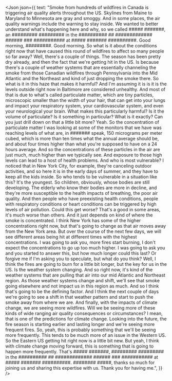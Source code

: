 <Json
  json={{
    text: "Smoke from hundreds of wildfires in Canada is triggering air quality alerts throughout the US. Skylines from Maine to Maryland to Minnesota are gray and smoggy. And in some places, the air quality warnings include the warning to stay inside. We wanted to better understand what's happening here and why, so we called ##### #######, an ######### ######### in the ########## ## ############# ###### ### ########### at ##### ####### ##########. Good morning, #########. Good morning. So what is it about the conditions right now that have caused this round of wildfires to affect so many people so far away? Well, there's a couple of things. The season has been pretty dry already, and then the fact that we're getting hit in the US. Is because there's a couple of weather systems that are essentially channeling the smoke from those Canadian wildfires through Pennsylvania into the Mid Atlantic and the Northeast and kind of just dropping the smoke there. So what is it in this haze that makes it harmful? And I'm assuming it is is it is the levels outside right now in Baltimore are considered unhealthy. And most of that is due to what's called particulate matter, which are tiny particles, microscopic smaller than the width of your hair, that can get into your lungs and impact your respiratory system, your cardiovascular system, and even your neurological your brain. What makes this particularly harmful? Is it the volume of particulate? Is it something in particular? What is it exactly? Can you just drill down on that a little bit more? Yeah. So the concentration of particulate matter I was looking at some of the monitors that we have was reaching levels of what are, in ####### speak, 150 micrograms per meter cubed, which is more than ten times what the annual average should be, and about four times higher than what you're supposed to have on a 24 hours average. And so the concentrations of these particles in the air are just much, much higher than we typically see. And exposure to those high levels can lead to a host of health problems. And who is most vulnerable? I noticed that in New York City, for example, they're canceling outdoor activities, and so here it is in the early days of summer, and they have to keep all the kids inside. So who tends to be vulnerable in a situation like this? It's the youngest. So children, obviously, whose bodies are still developing. The elderly who know their bodies are more in decline, and they're more susceptible to the health impacts of breathing, the poor air quality. And then people who have preexisting health conditions, people with respiratory conditions or heart conditions can be triggered by high levels of air pollution. Could this get worse? That's a good in some areas, it's much worse than others. And it just depends on kind of where the smoke is concentrated. I think New York has some of the higher concentrations right now, but that's going to change as that air moves away from the New York area. But over the course of the next few days, we will see different areas being hit at different times with the highest concentrations. I was going to ask you, more fires start burning, I don't expect the concentrations to go up too much higher. I was going to ask you and you started to answer this, but how much longer could this last? Or forgive me if I'm asking you to speculate, but what do you think? Well, I think the fires are going to burn for a little bit longer, but the key for us in the US. Is the weather system changing. And so right now, it's kind of the weather systems that are pulling that air into our mid Atlantic and Northeast region. As those weather systems change and shift, we'll see that smoke going elsewhere and not impact us in this region as much. And so I think that's going to be the defining factor. And I think the next couple of days we're going to see a shift in that weather pattern and start to push the smoke away from where we are. And finally, with the impacts of climate change, we are seeing more wildfires. Will we be seeing more of these kinds of wide ranging air quality consequences or circumstances? I mean, that is one of the predictions for climate change. Looking into the future, the fire season is starting earlier and lasting longer and we're seeing more frequent fires. So, yeah, this is probably something that we'll be seeing more frequently. This tends to be much more of an issue in the Western US. So the Eastern US getting hit right now is a little bit new. But yeah, I think with climate change moving forward, this is something that is going to happen more frequently. That's ##### #######, ######### ######### in the ########## ## ############# ###### ### ########### at ##### ####### ##########. ######## #####, thanks so much for joining us and sharing this expertise with us. Thank you for having me.",
  }}
/>
